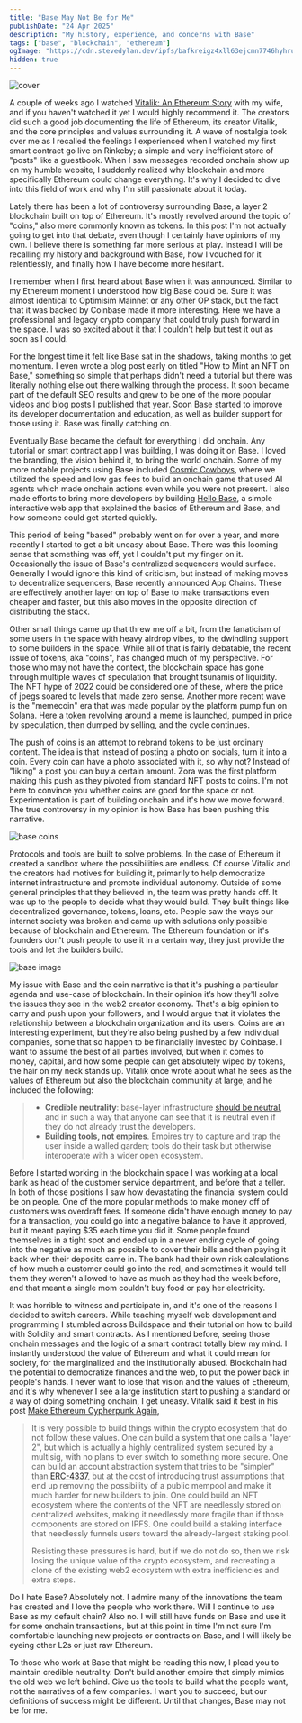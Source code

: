 ```yaml
---
title: "Base May Not Be for Me"
publishDate: "24 Apr 2025"
description: "My history, experience, and concerns with Base"
tags: ["base", "blockchain", "ethereum"]
ogImage: "https://cdn.stevedylan.dev/ipfs/bafkreigz4xll63ejcmn7746hyhruik6uxneglaohbxzpcqorhmm5tvn6qu"
hidden: true
---
```


![cover](https://cdn.stevedylan.dev/ipfs/bafkreigz4xll63ejcmn7746hyhruik6uxneglaohbxzpcqorhmm5tvn6qu)

A couple of weeks ago I watched [Vitalik: An Ethereum Story](https://ethereumfilm.xyz) with my wife, and if you haven't watched it yet I would highly recommend it. The creators did such a good job documenting the life of Ethereum, its creator Vitalik, and the core principles and values surrounding it. A wave of nostalgia took over me as I recalled the feelings I experienced when I watched my first smart contract go live on Rinkeby; a simple and very inefficient store of "posts" like a guestbook. When I saw messages recorded onchain show up on my humble website, I suddenly realized why blockchain and more specifically Ethereum could change everything. It's why I decided to dive into this field of work and why I'm still passionate about it today.

Lately there has been a lot of controversy surrounding Base, a layer 2 blockchain built on top of Ethereum. It's mostly revolved around the topic of "coins," also more commonly known as tokens. In this post I'm not actually going to get into that debate, even though I certainly have opinions of my own. I believe there is something far more serious at play. Instead I will be recalling my history and background with Base, how I vouched for it relentlessly, and finally how I have become more hesitant.

I remember when I first heard about Base when it was announced. Similar to my Ethereum moment I understood how big Base could be. Sure it was almost identical to Optimisim Mainnet or any other OP stack, but the fact that it was backed by Coinbase made it more interesting. Here we have a professional and legacy crypto company that could truly push forward in the space. I was so excited about it that I couldn't help but test it out as soon as I could.

For the longest time it felt like Base sat in the shadows, taking months to get momentum. I even wrote a blog post early on titled "How to Mint an NFT on Base," something so simple that perhaps didn't need a tutorial but there was literally nothing else out there walking through the process. It soon became part of the default SEO results and grew to be one of the more popular videos and blog posts I published that year. Soon Base started to improve its developer documentation and education, as well as builder support for those using it. Base was finally catching on.

Eventually Base became the default for everything I did onchain. Any tutorial or smart contract app I was building, I was doing it on Base. I loved the branding, the vision behind it, to bring the world onchain. Some of my more notable projects using Base included [Cosmic Cowboys](https://ethglobal.com/showcase/cosmic-cowboys-3q0co), where we utilized the speed and low gas fees to build an onchain game that used AI agents which made onchain actions even while you were not present. I also made efforts to bring more developers by building [Hello Base](https://hellobase.dev), a simple interactive web app that explained the basics of Ethereum and Base, and how someone could get started quickly.

This period of being "based" probably went on for over a year, and more recently I started to get a bit uneasy about Base. There was this looming sense that something was off, yet I couldn't put my finger on it. Occasionally the issue of Base's centralized sequencers would surface. Generally I would ignore this kind of criticism, but instead of making moves to decentralize sequencers, Base recently announced App Chains. These are effectively another layer on top of Base to make transactions even cheaper and faster, but this also moves in the opposite direction of distributing the stack.

Other small things came up that threw me off a bit, from the fanaticism of some users in the space with heavy airdrop vibes, to the dwindling support to some builders in the space. While all of that is fairly debatable, the recent issue of tokens, aka "coins", has changed much of my perspective. For those who may not have the context, the blockchain space has gone through multiple waves of speculation that brought tsunamis of liquidity. The NFT hype of 2022 could be considered one of these, where the price of jpegs soared to levels that made zero sense. Another more recent wave is the "memecoin" era that was made popular by the platform pump.fun on Solana. Here a token revolving around a meme is launched, pumped in price by speculation, then dumped by selling, and the cycle continues.

The push of coins is an attempt to rebrand tokens to be just ordinary content. The idea is that instead of posting a photo on socials, turn it into a coin. Every coin can have a photo associated with it, so why not? Instead of "liking" a post you can buy a certain amount. Zora was the first platform making this push as they pivoted from standard NFT posts to coins. I'm not here to convince you whether coins are good for the space or not. Experimentation is part of building onchain and it's how we move forward. The true controversy in my opinion is how Base has been pushing this narrative.

![base coins](https://cdn.stevedylan.dev/ipfs/bafkreia2vm74vv4pzdtxjxgwvztt2eug4ukelhr3lrs6jzywk7jtnudena?filename=image.png)

Protocols and tools are built to solve problems. In the case of Ethereum it created a sandbox where the possibilities are endless. Of course Vitalik and the creators had motives for building it, primarily to help democratize internet infrastructure and promote individual autonomy. Outside of some general principles that they believed in, the team was pretty hands off. It was up to the people to decide what they would build. They built things like decentralized governance, tokens, loans, etc. People saw the ways our internet society was broken and came up with solutions only possible because of blockchain and Ethereum. The Ethereum foundation or it's founders don't push people to use it in a certain way, they just provide the tools and let the builders build.

![base image](https://cdn.stevedylan.dev/ipfs/bafkreifip5jfzeaha4xpankxyhllsixijxz3vvvxjxaahxeuz4lrrpyqpq)

My issue with Base and the coin narrative is that it's pushing a particular agenda and use-case of blockchain. In their opinion it’s how they'll solve the issues they see in the web2 creator economy. That's a big opinion to carry and push upon your followers, and I would argue that it violates the relationship between a blockchain organization and its users. Coins are an interesting experiment, but they're also being pushed by a few individual companies, some that so happen to be financially invested by Coinbase. I want to assume the best of all parties involved, but when it comes to money, capital, and how some people can get absolutely wiped by tokens, the hair on my neck stands up. Vitalik once wrote about what he sees as the values of Ethereum but also the blockchain community at large, and he included the following:

> - **Credible neutrality**: base-layer infrastructure [should be neutral](https://nakamoto.com/credible-neutrality/), and in such a way that anyone can see that it is neutral even if they do not already trust the developers.
> - **Building tools, not empires**. Empires try to capture and trap the user inside a walled garden; tools do their task but otherwise interoperate with a wider open ecosystem.

Before I started working in the blockchain space I was working at a local bank as head of the customer service department, and before that a teller. In both of those positions I saw how devastating the financial system could be on people. One of the more popular methods to make money off of customers was overdraft fees. If someone didn't have enough money to pay for a transaction, you could go into a negative balance to have it approved, but it meant paying $35 each time you did it. Some people found themselves in a tight spot and ended up in a never ending cycle of going into the negative as much as possible to cover their bills and then paying it back when their deposits came in. The bank had their own risk calculations of how much a customer could go into the red, and sometimes it would tell them they weren't allowed to have as much as they had the week before, and that meant a single mom couldn't buy food or pay her electricity.

It was horrible to witness and participate in, and it's one of the reasons I decided to switch careers. While teaching myself web development and programming I stumbled across Buildspace and their tutorial on how to build with Solidity and smart contracts. As I mentioned before, seeing those onchain messages and the logic of a smart contract totally blew my mind. I instantly understood the value of Ethereum and what it could mean for society, for the marginalized and the institutionally abused. Blockchain had the potential to democratize finances and the web, to put the power back in people's hands. I never want to lose that vision and the values of Ethereum, and it's why whenever I see a large institution start to pushing a standard or a way of doing something onchain, I get uneasy. Vitalik said it best in his post [Make Ethereum Cypherpunk Again](https://vitalik.eth.limo/general/2023/12/28/cypherpunk.html),

> It is very possible to build things within the crypto ecosystem that do not follow these values. One can build a system that one calls a "layer 2", but which is actually a highly centralized system secured by a multisig, with no plans to ever switch to something more secure. One can build an account abstraction system that tries to be "simpler" than [ERC-4337](https://eips.ethereum.org/EIPS/eip-4337), but at the cost of introducing trust assumptions that end up removing the possibility of a public mempool and make it much harder for new builders to join. One could build an NFT ecosystem where the contents of the NFT are needlessly stored on centralized websites, making it needlessly more fragile than if those components are stored on IPFS. One could build a staking interface that needlessly funnels users toward the already-largest staking pool.
>
> Resisting these pressures is hard, but if we do not do so, then we risk losing the unique value of the crypto ecosystem, and recreating a clone of the existing web2 ecosystem with extra inefficiencies and extra steps.

Do I hate Base? Absolutely not. I admire many of the innovations the team has created and I love the people who work there. Will I continue to use Base as my default chain? Also no. I will still have funds on Base and use it for some onchain transactions, but at this point in time I'm not sure I'm comfortable launching new projects or contracts on Base, and I will likely be eyeing other L2s or just raw Ethereum.

To those who work at Base that might be reading this now, I plead you to maintain credible neutrality. Don't build another empire that simply mimics the old web we left behind. Give us the tools to build what the people want, not the narratives of a few companies. I want you to succeed, but our definitions of success might be different. Until that changes, Base may not be for me.
